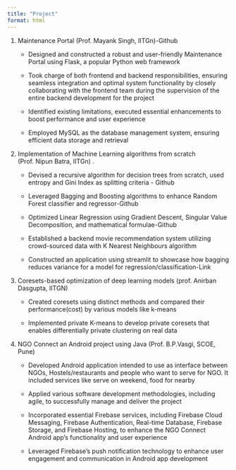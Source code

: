 ```yaml
---
title: "Project"
format: html
---
```


1. Maintenance Portal (Prof. Mayank Singh, IITGn)-Github 

    - Designed and constructed a robust and user-friendly Maintenance Portal using Flask, a popular Python web framework 

    - Took charge of both frontend and backend responsibilities, ensuring seamless integration and optimal system functionality by closely collaborating with the frontend team during the supervision of the entire backend development for the project 

    - Identified existing limitations, executed essential enhancements to boost performance and user experience 

    - Employed MySQL as the database management system, ensuring efficient data storage and retrieval 

2. Implementation of Machine Learning algorithms from scratch (Prof. Nipun Batra, IITGn)  .             

    - Devised a recursive algorithm for decision trees from scratch, used entropy and Gini Index as splitting criteria - Github 

    - Leveraged Bagging and Boosting algorithms to enhance Random Forest classifier and regressor-Github 

    - Optimized Linear Regression using Gradient Descent, Singular Value Decomposition, and mathematical formulae-Github 

    - Established a backend movie recommendation system utilizing crowd-sourced data with K Nearest Neighbours algorithm 

    - Constructed an application using streamlit to showcase how bagging reduces variance for a model for regression/classification-Link 

3. Coresets-based optimization of deep learning models (prof. Anirban Dasgupta, IITGN) 

    - Created coresets using distinct methods and compared their performance(cost) by various models like k-means 

    - Implemented private K-means to develop private coresets that enables differentially private clustering on real data 

4. NGO Connect an Android project using Java (Prof. B.P.Vasgi, SCOE, Pune) 

    - Developed Android application intended to use as interface between NGOs, Hostels/restaurants and people who want to serve for NGO. It included services like serve on weekend, food for nearby 

    - Applied various software development methodologies, including agile, to successfully manage and deliver the project 

    - Incorporated essential Firebase services, including Firebase Cloud Messaging, Firebase Authentication, Real-time Database, Firebase Storage, and Firebase Hosting, to enhance the NGO Connect Android app's functionality and user experience 

    - Leveraged Firebase's push notification technology to enhance user engagement and communication in Android app development 

